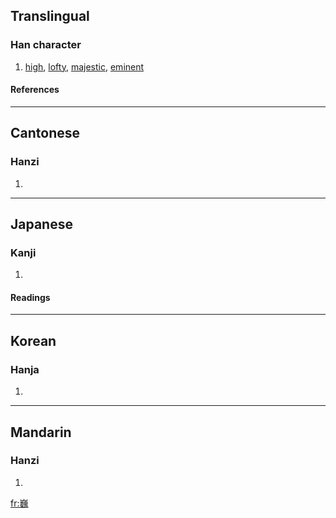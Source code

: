 ==Translingual==
===Han character===
{{Han char|rn=46|rad=山|as=18|sn=21|four=2241<sub>3</sub>|canj=山竹女戈 (UHVI)}}
# [[high]], [[lofty]], [[majestic]], [[eminent]]
====References====
{{Han ref|kx=0322.320|dkj=08626|dj=0622.440|hdz=10807.060|uh=5DCD|ud=24013|bh=C4DE|bd=50398}}
----
==Cantonese==
===Hanzi===
{{yue-hanzi|jyut=|y=ngai4}}
# {{defn|Cantonese}}
----
==Japanese==
===Kanji===
{{ja-kanji|grade=|rs=山18}}
# {{defn|Japanese}} 
====Readings====
{{ja-readings|on=[[ぎ]] (gi)|kun=[[たかい]] (takai)}}
----
==Korean==
===Hanja===
{{ko-hanja|hangeul=외|rv=oe|mr=oe}}
# {{defn|Korean}}
----
==Mandarin==
===Hanzi===
{{cmn-hanzi|pin=[[wēi]] (wei1)|wg=wei<sup>1</sup>}}
# {{defn|Mandarin}}

[[fr:巍]]